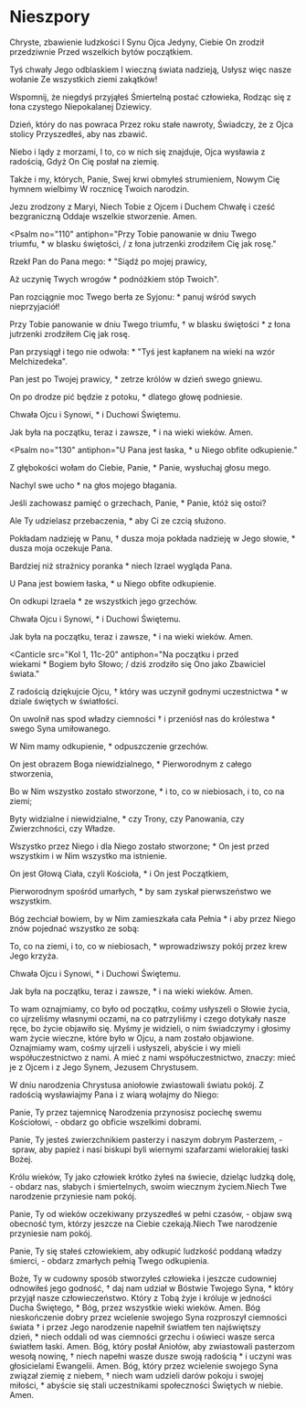 
# Nieszpory

<Opening />

<Hymn>

Chryste, zbawienie ludzkości
I Synu Ojca Jedyny,
Ciebie On zrodził przedziwnie
Przed wszelkich bytów początkiem.

Tyś chwały Jego odblaskiem
I wieczną świata nadzieją,
Usłysz więc nasze wołanie
Ze wszystkich ziemi zakątków!

Wspomnij, że niegdyś przyjąłeś
Śmiertelną postać człowieka,
Rodząc się z łona czystego
Niepokalanej Dziewicy.

Dzień, który do nas powraca
Przez roku stałe nawroty,
Świadczy, że z Ojca stolicy
Przyszedłeś, aby nas zbawić.

Niebo i lądy z morzami,
I to, co w nich się znajduje,
Ojca wysławia z radością,
Gdyż On Cię posłał na ziemię.

Także i my, których, Panie,
Swej krwi obmyłeś strumieniem,
Nowym Cię hymnem wielbimy
W rocznicę Twoich narodzin.

Jezu zrodzony z Maryi,
Niech Tobie z Ojcem i Duchem
Chwałę i cześć bezgraniczną
Oddaje wszelkie stworzenie. Amen.

</Hymn>

<Psalm
  no="110"
  antiphon="Przy Tobie panowanie w dniu Twego triumfu, * w blasku świętości, / z łona jutrzenki zrodziłem Cię jak rosę."
>

Rzekł Pan do Pana mego: \*
"Siądź po mojej prawicy,

Aż uczynię Twych wrogów \*
podnóżkiem stóp Twoich".

Pan rozciągnie moc Twego berła ze Syjonu: \*
panuj wśród swych nieprzyjaciół!

Przy Tobie panowanie w dniu Twego triumfu, †
w blasku świętości \*
z łona jutrzenki zrodziłem Cię jak rosę.

Pan przysiągł i tego nie odwoła: \*
"Tyś jest kapłanem na wieki na wzór Melchizedeka".

Pan jest po Twojej prawicy, \*
zetrze królów w dzień swego gniewu.

On po drodze pić będzie z potoku, \*
dlatego głowę podniesie.

Chwała Ojcu i Synowi, \*
i Duchowi Świętemu.

Jak była na początku, teraz i zawsze, \*
i na wieki wieków. Amen.

</Psalm>

<Psalm
  no="130"
  antiphon="U Pana jest łaska, * u Niego obfite odkupienie."
>

Z głębokości wołam do Ciebie, Panie, \*
Panie, wysłuchaj głosu mego.

Nachyl swe ucho \*
na głos mojego błagania.

Jeśli zachowasz pamięć o grzechach, Panie, \*
Panie, któż się ostoi?

Ale Ty udzielasz przebaczenia, \*
aby Ci ze czcią służono.

Pokładam nadzieję w Panu, †
dusza moja pokłada nadzieję w Jego słowie, \*
dusza moja oczekuje Pana.

Bardziej niż strażnicy poranka \*
niech Izrael wygląda Pana.

U Pana jest bowiem łaska, \*
u Niego obfite odkupienie.

On odkupi Izraela \*
ze wszystkich jego grzechów.

Chwała Ojcu i Synowi, \*
i Duchowi Świętemu.

Jak była na początku, teraz i zawsze, \*
i na wieki wieków. Amen.

</Psalm>

<Canticle
  src="Kol 1, 11c-20"
  antiphon="Na początku i przed wiekami * Bogiem było Słowo; / dziś zrodziło się Ono jako Zbawiciel świata."
>

Z radością dziękujcie Ojcu, †
który was uczynił godnymi uczestnictwa \*
w dziale świętych w światłości.

On uwolnił nas spod władzy ciemności †
i przeniósł nas do królestwa \*
swego Syna umiłowanego.

W Nim mamy odkupienie, \*
odpuszczenie grzechów.

On jest obrazem Boga niewidzialnego, \*
Pierworodnym z całego stworzenia,

Bo w Nim wszystko zostało stworzone, \*
i to, co w niebiosach, i to, co na ziemi;

Byty widzialne i niewidzialne, \*
czy Trony, czy Panowania, czy Zwierzchności, czy Władze.

Wszystko przez Niego i dla Niego zostało stworzone; \*
On jest przed wszystkim i w Nim wszystko ma istnienie.

On jest Głową Ciała, czyli Kościoła, \*
i On jest Początkiem,

Pierworodnym spośród umarłych, \*
by sam zyskał pierwszeństwo we wszystkim.

Bóg zechciał bowiem, by w Nim zamieszkała cała Pełnia \*
i aby przez Niego znów pojednać wszystko ze sobą:

To, co na ziemi, i to, co w niebiosach, \*
wprowadziwszy pokój przez krew Jego krzyża.

Chwała Ojcu i Synowi, \*
i Duchowi Świętemu.

Jak była na początku, teraz i zawsze, \*
i na wieki wieków. Amen.

</Canticle>

<Reading src="1 J 1, 1-3">
  To wam oznajmiamy, co było od początku, cośmy usłyszeli o Słowie życia, co
  ujrzeliśmy własnymi oczami, na co patrzyliśmy i czego dotykały nasze ręce, bo
  życie objawiło się. Myśmy je widzieli, o nim świadczymy i głosimy wam życie
  wieczne, które było w Ojcu, a nam zostało objawione. Oznajmiamy wam, cośmy
  ujrzeli i usłyszeli, abyście i wy mieli współuczestnictwo z nami. A mieć z
  nami współuczestnictwo, znaczy: mieć je z Ojcem i z Jego Synem, Jezusem
  Chrystusem.
</Reading>

<Responsory
  a="Słowo ciałem się stało."
  b="Alleluja, alleluja."
  c="I zamieszkało między nami."
/>

<Magnificat
  antiphon="Dzisiaj narodził się Chrystus, * dziś objawił się Zbawiciel; / dzisiaj na ziemi śpiewają aniołowie, / radują się archaniołowie; / dziś weselą się sprawiedliwi, wołając: / Chwała na wysokości Bogu. / Alleluja.
"
/>

<Intercessions response="Niech Twe narodzenie przyniesie nam pokój.">

W dniu narodzenia Chrystusa aniołowie zwiastowali światu pokój.
Z radością wysławiajmy Pana i z wiarą wołajmy do Niego:

Panie, Ty przez tajemnicę Narodzenia przynosisz pociechę swemu Kościołowi,
- obdarz go obficie wszelkimi dobrami.

Panie, Ty jesteś zwierzchnikiem pasterzy i naszym dobrym Pasterzem,
- spraw, aby papież i nasi biskupi byli wiernymi szafarzami wielorakiej łaski Bożej.

Królu wieków, Ty jako człowiek krótko żyłeś na świecie, dzieląc ludzką dolę,
- obdarz nas, słabych i śmiertelnych, swoim wiecznym życiem.Niech Twe narodzenie przyniesie nam pokój.

Panie, Ty od wieków oczekiwany przyszedłeś w pełni czasów,
- objaw swą obecność tym, którzy jeszcze na Ciebie czekają.Niech Twe narodzenie przyniesie nam pokój.

Panie, Ty się stałeś człowiekiem, aby odkupić ludzkość poddaną władzy śmierci,
- obdarz zmarłych pełnią Twego odkupienia.

</Intercessions>

<Prayer>
  Boże, Ty w cudowny sposób stworzyłeś człowieka i jeszcze cudowniej odnowiłeś
  jego godność, † daj nam udział w Bóstwie Twojego Syna, * który przyjął nasze
  człowieczeństwo. Który z Tobą żyje i króluje w jedności Ducha Świętego, * Bóg,
  przez wszystkie wieki wieków. Amen.
</Prayer>

<Dismissal>
  <K>
    Bóg nieskończenie dobry przez wcielenie swojego Syna rozproszył ciemności
    świata † i przez Jego narodzenie napełnił światłem ten najświętszy
    dzień, * niech oddali od was ciemności grzechu i oświeci wasze serca
    światłem łaski.
  </K>
  <W>Amen.</W>
  <K>
    Bóg, który posłał Aniołów, aby zwiastowali pasterzom wesołą nowinę, † niech
    napełni wasze dusze swoją radością * i uczyni was głosicielami Ewangelii.
  </K>
  <W>Amen.</W>
  <K>
    Bóg, który przez wcielenie swojego Syna związał ziemię z niebem, † niech wam
    udzieli darów pokoju i swojej miłości, * abyście się stali uczestnikami
    społeczności Świętych w niebie.
  </K>
  <W>Amen.</W>
</Dismissal>
